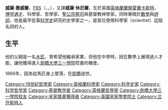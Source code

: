 '''威廉·惠威爾'''，[[FRS|FRS]]（{{lang-en|'''William Whewell'''}}，{{IPAc-en|ˈ|h|juː|ə|l}}，{{bd|1794年|5月24日|1866年|3月6日|catIdx=Whewell, William}}），又譯'''威廉·休厄爾'''，生於英國[[英格蘭|英格蘭]][[蘭開夏|蘭開夏]][[蘭卡斯特_(蘭開夏郡)|蘭卡斯特]]，[[博学家|博学通才]]、科學家、哲學家、[[聖公宗|聖公宗]][[祭司|祭司]]與基督教神學家。同時專精於[[數學|數學]]與[[诗歌|詩詞]]，他是最早從事[[科学史|科学史]]研究的史學家之一，是首位使用科學家（scientist）這個名詞的人。

==生平==
他的父親是一名[[木匠|木匠]]，曾希望他繼承家業，但他在中學時，因在數學上展現過人才能，讓他獲得進入[[劍橋大學三一學院|劍橋大學三一學院]]唸書的機會。

1866年，因為從馬匹身上墜落，在[[劍橋|劍橋]]過世。

{{皇家奖章获得者}}
{{DEFAULTSORT:Whewell, William}}
{{UK-scientist-stub}}

[[Category:19世紀哲學家|Category:19世紀哲學家]]
[[Category:英格蘭科學家|Category:英格蘭科學家]]
[[Category:科学史家|Category:科学史家]]
[[Category:科学哲学家|Category:科学哲学家]]
[[Category:基督教学者|Category:基督教学者]]
[[Category:英格蘭哲學家|Category:英格蘭哲學家]]
[[Category:劍橋大學三一學院校友|Category:劍橋大學三一學院校友]]
[[Category:皇家獎章獲得者|Category:皇家獎章獲得者]]
[[Category:英國皇家學會院士|Category:英國皇家學會院士]]
[[Category:兰开斯特人|Category:兰开斯特人]]